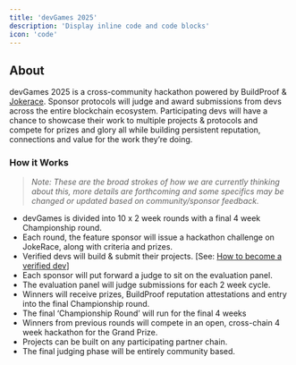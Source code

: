 ```yaml
---
title: 'devGames 2025'
description: 'Display inline code and code blocks'
icon: 'code'
---
```


## About

devGames 2025 is a cross-community hackathon powered by BuildProof & [Jokerace](https://www.jokerace.io/). Sponsor protocols will  judge and award submissions from devs across the entire blockchain ecosystem. Participating devs will have a chance to showcase their work to multiple projects & protocols and compete for prizes and glory all while building persistent reputation, connections and value for the work they’re doing.

### How it Works

> *Note: These are the broad strokes of how we are currently thinking about this, more details are forthcoming and some specifics may be changed or updated based on community/sponsor feedback.*

- devGames is divided into 10 x 2 week rounds with a final 4 week Championship round.
- Each round, the feature sponsor will issue a hackathon challenge on JokeRace, along with criteria and prizes.
- Verified devs will build & submit their projects. [See: [How to become a verified dev](/get-started/quickstart#becoming-a-verified-dev)]
- Each sponsor will put forward a judge to sit on the evaluation panel.
- The evaluation panel will judge submissions for each 2 week cycle.
- Winners will receive prizes, BuildProof reputation attestations and entry into the final Championship round.
- The final ‘Championship Round’ will run for the final 4 weeks
- Winners from previous rounds will compete in an open, cross-chain 4 week hackathon for the Grand Prize.
- Projects can be built on any participating partner chain.
- The final judging phase will be entirely community based.